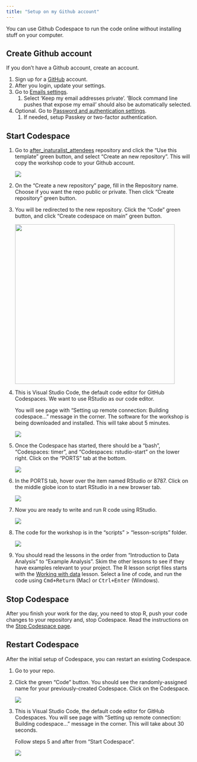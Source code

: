 ```yaml
---
title: "Setup on my Github account"
---
```


You can use Github Codespace to run the code online without installing stuff on your computer.

## Create Github account

If you don't have a Github account, create an account.

1.  Sign up for a [GitHub](https://github.com) account.
2.  After you login, update your settings.
3.  Go to [Emails settings](https://github.com/settings/emails).
    1.  Select 'Keep my email addresses private'. 'Block command line pushes that expose my email' should also be automatically selected.
4.  Optional. Go to [Password and authentication settings](https://github.com/settings/security).
    1.  If needed, setup Passkey or two-factor authentication.

## Start Codespace

1.  Go to [after_inaturalist_attendees](https://github.com/wykhuh/after_inaturalist_attendees) repository and click the "Use this template" green button, and select "Create an new repository". This will copy the workshop code to your Github account.

    ![](images/setup-my-account/template.png)

2.  On the "Create a new repository" page, fill in the Repository name. Choose if you want the repo public or private. Then click "Create repository" green button.

3.  You will be redirected to the new repository. Click the "Code" green button, and click "Create codespace on main" green button.

    ![](images/coding-after-workshop/create-codespace-main.png){width="430"}

4.  This is Visual Studio Code, the default code editor for GitHub Codespaces. We want to use RStudio as our code editor.

    You will see page with "Setting up remote connection: Building codespace..." message in the corner. The software for the workshop is being downloaded and installed. This will take about 5 minutes.

    ![](images/setup/building-codespace.png)

5.  Once the Codespace has started, there should be a "bash", "Codespaces: timer", and "Codespaces: rstudio-start" on the lower right. Click on the "PORTS" tab at the bottom.

    ![](images/setup/finish-building.png)

6.  In the PORTS tab, hover over the item named RStudio or 8787. Click on the middle globe icon to start RStudio in a new browser tab.

    ![](images/setup/rstudio-port.png)

7.  Now you are ready to write and run R code using RStudio.

    ![](images/setup/rstudio.png)

8.  The code for the workshop is in the "scripts" \> "lesson-scripts" folder.

    ![](images/setup-my-account/scripts-folder.png)

9.  You should read the lessons in the order from "Introduction to Data Analysis" to "Example Analysis". Skim the other lessons to see if they have examples relevant to your project. The R lesson script files starts with the [Working with data](working-with-data.qmd) lesson. Select a line of code, and run the code using <kbd>Cmd+Return</kbd> (Mac) or <kbd>Ctrl+Enter</kbd> (Windows).

## Stop Codespace

After you finish your work for the day, you need to stop R, push your code changes to your repository and, stop Codespace. Read the instructions on the [Stop Codespace page](stop-codespace.qmd).

## Restart Codespace

After the initial setup of Codespace, you can restart an existing Codespace.

1.  Go to your repo.

2.  Click the green "Code" button. You should see the randomly-assigned name for your previously-created Codespace. Click on the Codespace.

    ![](images/setup/restart-codespace.png)

3.  This is Visual Studio Code, the default code editor for GitHub Codespaces. You will see page with "Setting up remote connection: Building codespace..." message in the corner. This will take about 30 seconds.

    Follow steps 5 and after from "Start Codespace".

    ![](images/setup/building-codespace.png)
